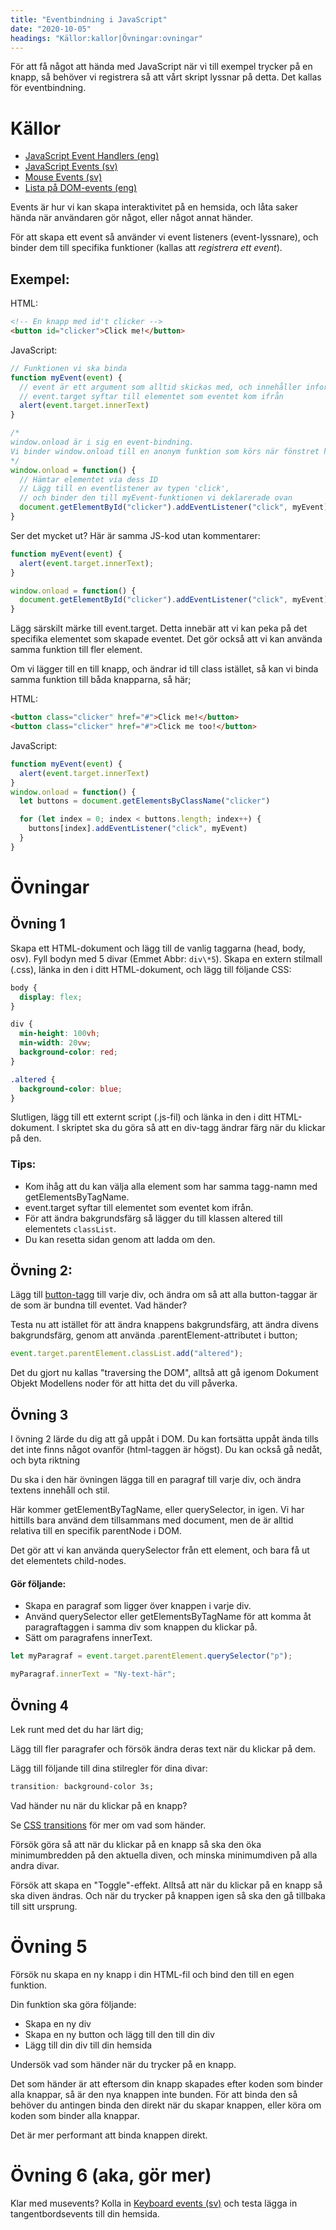 ```yaml
---
title: "Eventbindning i JavaScript"
date: "2020-10-05"
headings: "Källor:kallor|Övningar:ovningar"
---
```


För att få något att hända med JavaScript när vi till exempel trycker på en knapp, så behöver vi registrera så att vårt skript lyssnar på detta. Det kallas för eventbindning.

<a id="kallor"></a>

# Källor

- [JavaScript Event Handlers (eng)](https://developer.mozilla.org/en-US/docs/Web/Guide/Events/Event_handlers)
- [JavaScript Events (sv)](http://htmlhunden.se/dist/04-05-js-events.html)
- [Mouse Events (sv)](https://dbwebb.se/guide/javascript1/mouseEvent)
- [Lista på DOM-events (eng)](https://developer.mozilla.org/en-US/docs/Web/Events)

Events är hur vi kan skapa interaktivitet på en hemsida, och låta saker hända när användaren gör något, eller något annat händer.

För att skapa ett event så använder vi event listeners (event-lyssnare), och binder dem till specifika funktioner (kallas att _registrera ett event_).

## Exempel:

HTML:

```html
<!-- En knapp med id't clicker -->
<button id="clicker">Click me!</button>
```

JavaScript:

```javascript
// Funktionen vi ska binda
function myEvent(event) {
  // event är ett argument som alltid skickas med, och innehåller information om eventet
  // event.target syftar till elementet som eventet kom ifrån
  alert(event.target.innerText)
}

/*
window.onload är i sig en event-bindning.
Vi binder window.onload till en anonym funktion som körs när fönstret har laddat klart.
*/
window.onload = function() {
  // Hämtar elementet via dess ID
  // Lägg till en eventlistener av typen 'click',
  // och binder den till myEvent-funktionen vi deklarerade ovan
  document.getElementById("clicker").addEventListener("click", myEvent)
}
```

Ser det mycket ut? Här är samma JS-kod utan kommentarer:

```javascript
function myEvent(event) {
  alert(event.target.innerText);
}

window.onload = function() {
  document.getElementById("clicker").addEventListener("click", myEvent)
}
```

Lägg särskilt märke till event.target. Detta innebär att vi kan peka på det specifika elementet som skapade eventet. Det gör också att vi kan använda samma funktion till fler element.

Om vi lägger till en till knapp, och ändrar id till class istället, så kan vi binda samma funktion till båda knapparna, så här;

HTML:

```html
<button class="clicker" href="#">Click me!</button>
<button class="clicker" href="#">Click me too!</button>
```

JavaScript:

```javascript
function myEvent(event) {
  alert(event.target.innerText)
}
window.onload = function() {
  let buttons = document.getElementsByClassName("clicker")

  for (let index = 0; index < buttons.length; index++) {
    buttons[index].addEventListener("click", myEvent)
  }
}
```

<h1 id="ovningar" style="page-break-before: always;">
  Övningar
</h1>

## Övning 1

Skapa ett HTML-dokument och lägg till de vanlig taggarna (head, body, osv). Fyll bodyn med 5 divar (Emmet Abbr: `div\*5`). Skapa en extern stilmall (.css), länka in den i ditt HTML-dokument, och lägg till följande CSS:

```css
body {
  display: flex;
}

div {
  min-height: 100vh;
  min-width: 20vw;
  background-color: red;
}

.altered {
  background-color: blue;
}

```

Slutligen, lägg till ett externt script (.js-fil) och länka in den i ditt HTML-dokument. I skriptet ska du göra så att en div-tagg ändrar färg när du klickar på den.

### Tips:

- Kom ihåg att du kan välja alla element som har samma tagg-namn med getElementsByTagName.
- event.target syftar till elementet som eventet kom ifrån.
- För att ändra bakgrundsfärg så lägger du till klassen altered till elementets `classList`.
- Du kan resetta sidan genom att ladda om den.

## Övning 2:

Lägg till [button-tagg](https://developer.mozilla.org/en-US/docs/Web/HTML/Element/button) till varje div, och ändra om så att alla button-taggar är de som är bundna till eventet. Vad händer?

Testa nu att istället för att ändra knappens bakgrundsfärg, att ändra divens bakgrundsfärg, genom att använda .parentElement-attributet i button;

```javascript
event.target.parentElement.classList.add("altered");
```

Det du gjort nu kallas "traversing the DOM", alltså att gå igenom Dokument Objekt Modellens noder för att hitta det du vill påverka.

<h2 style="page-break-before: always;">Övning 3</h2>
I övning 2 lärde du dig att gå uppåt i DOM. Du kan fortsätta uppåt ända tills det inte finns något ovanför (html-taggen är högst). Du kan också gå nedåt, och byta riktning

Du ska i den här övningen lägga till en paragraf till varje div, och ändra textens innehåll och stil.

Här kommer getElementByTagName, eller querySelector, in igen. Vi har hittills bara använd dem tillsammans med document, men de är alltid relativa till en specifik parentNode i DOM.

Det gör att vi kan använda querySelector från ett element, och bara få ut det elementets child-nodes.

#### Gör följande:

- Skapa en paragraf som ligger över knappen i varje div.
- Använd querySelector eller getElementsByTagName för att komma åt paragraftaggen i samma div som knappen du klickar på.
- Sätt om paragrafens innerText.

<PracticeContainer>

```javascript
let myParagraf = event.target.parentElement.querySelector("p");

myParagraf.innerText = "Ny-text-här";
```

</PracticeContainer>

## Övning 4

Lek runt med det du har lärt dig;

Lägg till fler paragrafer och försök ändra deras text när du klickar på dem.

Lägg till följande till dina stilregler för dina divar:

```css
transition: background-color 3s;
```

Vad händer nu när du klickar på en knapp?

Se [CSS transitions](https://developer.mozilla.org/en-US/docs/Web/CSS/CSS_Transitions/Using_CSS_transitions) för mer om vad som händer.

Försök göra så att när du klickar på en knapp så ska den öka minimumbredden på den aktuella diven, och minska minimumdiven på alla andra divar.

Försök att skapa en "Toggle"-effekt. Alltså att när du klickar på en knapp så ska diven ändras. Och när du trycker på knappen igen så ska den gå tillbaka till sitt ursprung.

# Övning 5

Försök nu skapa en ny knapp i din HTML-fil och bind den till en egen funktion.

Din funktion ska göra följande:
- Skapa en ny div
- Skapa en ny button och lägg till den till din div
- Lägg till din div till din hemsida

Undersök vad som händer när du trycker på en knapp.

<PracticeContainer>

Det som händer är att eftersom din knapp skapades efter koden som binder alla knappar, så är den nya knappen inte bunden. För att binda den så behöver du antingen binda den direkt när du skapar knappen, eller köra om koden som binder alla knappar.

Det är mer performant att binda knappen direkt.

</PracticeContainer>

# Övning 6 (aka, gör mer)

Klar med musevents? Kolla in [Keyboard events (sv)](https://dbwebb.se/guide/javascript1/keyboardEvent) och testa lägga in tangentbordsevents till din hemsida.
